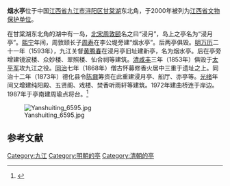 {{coord|29|43|29|N|115|58|51|E|display=title|scale:10000}}
{{文物保护单位
| 级别 = 省级
| 省区市 = 江西省
| 图片 = [[File:九江烟水亭.jpg|200px]]
| 名称 = 烟水亭
| 编号 = 
| 分类 = 古建筑
| 所在 = [[九江市|九江市]][[浔阳区|浔阳区]]
| 时代 = 清
| 登录 = 2000年7月
}}
'''烟水亭'''位于中国[[江西省|江西省]][[九江市|九江市]][[浔阳区|浔阳区]][[甘棠湖|甘棠湖]]东北角，于2000年被列为[[江西省文物保护单位|江西省文物保护单位]]。

在甘棠湖东北角的湖中有一岛，[[北宋|北宋]][[周敦颐|周敦颐]]名之曰“浸月”，岛上之亭名为“浸月亭”。[[熙宁|熙宁]]年间，周敦颐长子[[周寿|周寿]]在李公堤旁建“烟水亭”。后两亭俱毁。[[明|明]][[万历|万历]]二十一年（1593年），九江关督[[黄腾春|黄腾春]]在浸月亭旧址建新亭，名为烟水亭。后在亭旁增建镜波楼、众妙楼、翠照楼、仙合祠等建筑。[[清|清]][[咸丰|咸丰]]三年（1853年）俱毁于[[太平军|太平军]]攻九江之役。[[同治|同治]]七年（1868年）僧古怀募修香火居中三重于遗址之上。同治十二年（1873年）德化县令[[陈鼐|陈鼐]]筹资在此重建浸月亭、船厅、亦亭等。[[光绪|光绪]]年间又增建纯阳殿、五贤阁、戏楼、焚香听雨轩等建筑。1972年建曲桥连于岸边。1987年于亭南建周瑜点将台。<ref name="浔阳遗踪">{{Cite book |title=浔阳遗踪 |author=高平 |publisher=江西人民出版社 |year=2006 |pages=19-20 |isbn=9787210033448}}</ref>

[[File:Yanshuiting_6595.jpg|thumb]]

==参考文献==
{{Commons category|Yanshuiting}}
{{reflist}}
 
{{DEFAULTSORT:Y}}
[[Category:九江|Category:九江]]
[[Category:明朝的亭|Category:明朝的亭]]
[[Category:清朝的亭|Category:清朝的亭]]